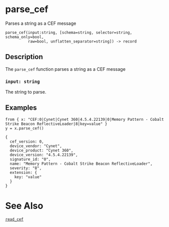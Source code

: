 
# parse_cef

Parses a string as a CEF message

```tql
parse_cef(input:string, [schema=string, selector=string, schema_only=bool,
          raw=bool, unflatten_separator=string]) -> record
```

## Description

The `parse_cef` function parses a string as a CEF message

### `input: string`

The string to parse.

<CommonOptions />

## Examples

```tql
from { x: "CEF:0|Cynet|Cynet 360|4.5.4.22139|0|Memory Pattern - Cobalt Strike Beacon ReflectiveLoader|8|key=value" }
y = x.parse_cef()
```
```tql
{
  cef_version: 0,
  device_vendor: "Cynet",
  device_product: "Cynet 360",
  device_version: "4.5.4.22139",
  signature_id: "0",
  name: "Memory Pattern - Cobalt Strike Beacon ReflectiveLoader",
  severity: "8",
  extension: {
    key: "value"
  }
}
```

# See Also

[`read_cef`](../operators/read_cef.mdx)
